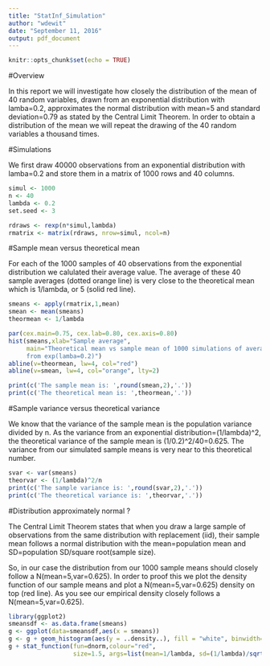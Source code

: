 ```yaml
---
title: "StatInf_Simulation"
author: "wdewit"
date: "September 11, 2016"
output: pdf_document
---
```


```r
knitr::opts_chunk$set(echo = TRUE)
```

#Overview

In this report we will investigate how closely the distribution of the mean of 40 random variables, drawn from an exponential distribution with lamba=0.2, approximates the normal distribution with mean=5 and standard deviation=0.79 as stated by the Central Limit Theorem. In order to obtain a distribution of the mean we will repeat the drawing of the 40 random variables a thousand times.

#Simulations

We first draw 40000 observations from an exponential distribution with lamba=0.2 and store them in a matrix of 1000 rows and 40 columns. 

```r
simul <- 1000
n <- 40
lambda <- 0.2
set.seed <- 3

rdraws <- rexp(n*simul,lambda)
rmatrix <- matrix(rdraws, nrow=simul, ncol=n)
```

#Sample mean versus theoretical mean

For each of the 1000 samples of 40 observations from the exponential distribution we calulated their average value. The average of these 40 sample averages (dotted orange line) is very close to the theoretical mean which is 1/lambda, or 5 (solid red line).

```r
smeans <- apply(rmatrix,1,mean)
smean <- mean(smeans)
theormean <- 1/lambda
```

```r
par(cex.main=0.75, cex.lab=0.80, cex.axis=0.80)
hist(smeans,xlab="Sample average",
     main="Theoretical mean vs sample mean of 1000 simulations of average of 40 draws
     from exp(lamba=0.2)")
abline(v=theormean, lw=4, col="red")
abline(v=smean, lw=4, col="orange", lty=2)
```

```r
print(c('The sample mean is: ',round(smean,2),'.'))
print(c('The theoretical mean is: ',theormean,'.'))
```

#Sample variance versus theoretical variance

We know that the variance of the sample mean is the population variance divided by n. As the variance from an exponential distribution=(1/lambda)^2, the theoretical variance of the sample mean is (1/0.2)^2/40=0.625. The variance from our simulated sample means is very near to this theoretical number.  

```r
svar <- var(smeans)
theorvar <- (1/lambda)^2/n
print(c('The sample variance is: ',round(svar,2),'.'))
print(c('The theoretical variance is: ',theorvar,'.'))  
```


#Distribution approximately normal ?

The Central Limit Theorem states that when you draw a large sample of observations from the same distribution with replacement (iid), their sample mean follows a normal distribution with the mean=population mean and SD=population SD/square root(sample size). 

So, in our case the distribution from our 1000 sample means should closely follow a N(mean=5,var=0.625). In order to proof this we plot the density function of our sample means and plot a N(mean=5,var=0.625) density on top (red line). As you see our empirical density closely follows a N(mean=5,var=0.625).


```r
library(ggplot2)
smeansdf <- as.data.frame(smeans)
g <- ggplot(data=smeansdf,aes(x = smeans)) 
g <- g + geom_histogram(aes(y = ..density..), fill = "white", binwidth=0.5, colour = "black")
g + stat_function(fun=dnorm,colour="red", 
                  size=1.5, args=list(mean=1/lambda, sd=(1/lambda)/sqrt(n)))+theme_bw()
```
